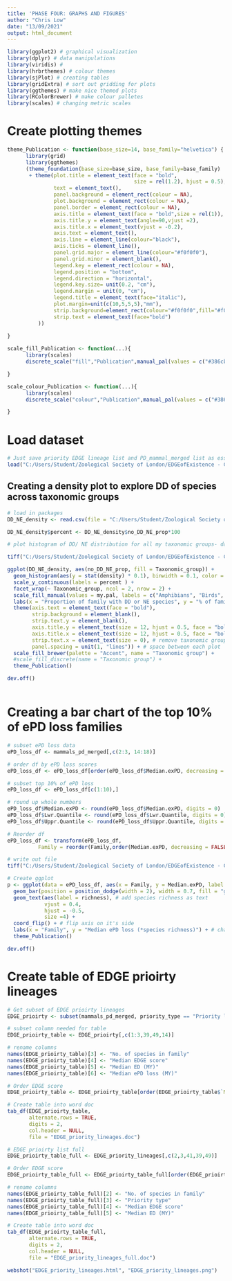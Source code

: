 ```yaml
---
title: 'PHASE FOUR: GRAPHS AND FIGURES'
author: "Chris Low"
date: "13/09/2021"
output: html_document
---
```


```r

library(ggplot2) # graphical visualization
library(dplyr) # data manipulations
library(viridis) # 
library(hrbrthemes) # colour themes
library(sjPlot) # creating tables
library(gridExtra) # sort out gridding for plots
library(ggthemes) # make nice themed plots
library(RColorBrewer) # make colour palletes
library(scales) # changing metric scales

```
# Create plotting themes
```r

theme_Publication <- function(base_size=14, base_family="helvetica") {
      library(grid)
      library(ggthemes)
      (theme_foundation(base_size=base_size, base_family=base_family)
       + theme(plot.title = element_text(face = "bold",
                                         size = rel(1.2), hjust = 0.5),
               text = element_text(),
               panel.background = element_rect(colour = NA),
               plot.background = element_rect(colour = NA),
               panel.border = element_rect(colour = NA),
               axis.title = element_text(face = "bold",size = rel(1)),
               axis.title.y = element_text(angle=90,vjust =2),
               axis.title.x = element_text(vjust = -0.2),
               axis.text = element_text(), 
               axis.line = element_line(colour="black"),
               axis.ticks = element_line(),
               panel.grid.major = element_line(colour="#f0f0f0"),
               panel.grid.minor = element_blank(),
               legend.key = element_rect(colour = NA),
               legend.position = "bottom",
               legend.direction = "horizontal",
               legend.key.size= unit(0.2, "cm"),
               legend.margin = unit(0, "cm"),
               legend.title = element_text(face="italic"),
               plot.margin=unit(c(10,5,5,5),"mm"),
               strip.background=element_rect(colour="#f0f0f0",fill="#f0f0f0"),
               strip.text = element_text(face="bold")
          ))
      
}

scale_fill_Publication <- function(...){
      library(scales)
      discrete_scale("fill","Publication",manual_pal(values = c("#386cb0","#fdb462","#7fc97f","#ef3b2c","#662506","#a6cee3","#fb9a99","#984ea3","#ffff33")), ...)

}

scale_colour_Publication <- function(...){
      library(scales)
      discrete_scale("colour","Publication",manual_pal(values = c("#386cb0","#fdb462","#7fc97f","#ef3b2c","#662506","#a6cee3","#fb9a99","#984ea3","#ffff33")), ...)

}


```


# Load dataset
```r

# Just save priority EDGE lineage list and PD_mammal_merged list as essential for analysis: mammals_pd_merged, EDGE_priority_lineages, ePD_priority_lineages (final datasets so far!!)
load("C:/Users/Student/Zoological Society of London/EDGEofExistence - Chris Low - EDGE lineages/Project II/Data and analysis/EDGE_families_and_scores/EDGE_LINEAGES_FOR_ANALYSIS.RData")

```

## Creating a density plot to explore DD of species across taxonomic groups
```r

# load in packages
DD_NE_density <- read.csv(file = "C:/Users/Student/Zoological Society of London/EDGEofExistence - Chris Low - EDGE lineages/Project II/Data and analysis/EDGE_families_and_scores/taxonomic_summary.csv")

DD_NE_density$percent <- DD_NE_density$no_DD_NE_prop*100

# plot histogram of DD/ NE distribution for all my taxonomic groups- data must be long format

tiff("C:/Users/Student/Zoological Society of London/EDGEofExistence - Chris Low - EDGE lineages/Project II/Results/Conservation status/DD_ALL_taxonomic_groups.tiff", units = "in", width = 7, height = 5, res = 300)

ggplot(DD_NE_density, aes(no_DD_NE_prop, fill = Taxonomic_group)) + 
  geom_histogram(aes(y = stat(density) * 0.1), binwidth = 0.1, color = "black", alpha=0.9) + 
  scale_y_continuous(labels = percent ) +
  facet_wrap(~ Taxonomic_group, ncol = 2, nrow = 2) +
  scale_fill_manual(values = my.pal, labels = c("Amphibians", "Birds", "Mammals", "Reptiles")) +
  labs(x = "Proportion of family with DD or NE species", y = "% of family") +
  theme(axis.text = element_text(face = "bold"),
        strip.background = element_blank(),
        strip.text.y = element_blank(),
        axis.title.y = element_text(size = 12, hjust = 0.5, face = "bold"),
        axis.title.x = element_text(size = 12, hjust = 0.5, face = "bold"),
        strip.text.x = element_text(size = 0), # remove taxonomic group listings- use images instead
        panel.spacing = unit(1, "lines")) + # space between each plot
  scale_fill_brewer(palette = "Accent", name = "Taxonomic group") +
  #scale_fill_discrete(name = "Taxonomic group") +
  theme_Publication()

dev.off()



```

# Creating a bar chart of the top 10% of ePD loss families

```r

# subset ePD loss data
ePD_loss_df <- mammals_pd_merged[,c(2:3, 14:18)]

# order df by ePD loss scores
ePD_loss_df <- ePD_loss_df[order(ePD_loss_df$Median.exPD, decreasing = TRUE),]

# subset top 10% of ePD loss
ePD_loss_df <- ePD_loss_df[c(1:10),]

# round up whole numbers
ePD_loss_df$Median.exPD <- round(ePD_loss_df$Median.exPD, digits = 0)
ePD_loss_df$Lwr.Quantile <- round(ePD_loss_df$Lwr.Quantile, digits = 0)
ePD_loss_df$Uppr.Quantile <- round(ePD_loss_df$Uppr.Quantile, digits = 0)

# Reorder df 
ePD_loss_df <- transform(ePD_loss_df,
          Family = reorder(Family,order(Median.exPD, decreasing = FALSE))) 

# write out file
tiff("C:/Users/Student/Zoological Society of London/EDGEofExistence - Chris Low - EDGE lineages/Project II/Results/ePD loss and EDGE lineage framework/top_10_ePD_loss_families.tiff", units = "in", width = 7, height = 5, res = 300)

# Create ggplot
p <- ggplot(data = ePD_loss_df, aes(x = Family, y = Median.exPD, label = richness))+
  geom_bar(position = position_dodge(width = 2), width = 0.7, fill = "gray", color = "black", stat = 'identity') +
  geom_text(aes(label = richness), # add species richness as text
            vjust = 0.4,
            hjust = -0.5,
            size =4) +
  coord_flip() + # flip axis on it's side
  labs(x = "Family", y = "Median ePD loss (*species richness)") + # change axis titles
  theme_Publication()

dev.off()

```


# Create table of EDGE prioirty lineages

```r

# Get subset of EDGE prioirty lineages
EDGE_prioirty <- subset(mammals_pd_merged, priority_type == "Priority lineage")

# subset column needed for table
EDGE_prioirty_table <- EDGE_prioirty[,c(1:3,39,49,14)]

# rename columns
names(EDGE_prioirty_table)[3] <- "No. of species in family"
names(EDGE_prioirty_table)[4] <- "Median EDGE score"
names(EDGE_prioirty_table)[5] <- "Median ED (MY)"
names(EDGE_prioirty_table)[6] <- "Median ePD loss (MY)"

# Order EDGE score
EDGE_prioirty_table <- EDGE_prioirty_table[order(EDGE_prioirty_table$`Median EDGE score`, decreasing = TRUE),]

# Create table into word doc 
tab_df(EDGE_prioirty_table,
       alternate.rows = TRUE,
       digits = 2,
       col.header = NULL,
       file = "EDGE_priority_lineages.doc")

# EDGE prioirty list full
EDGE_prioirty_table_full <- EDGE_priority_lineages[,c(2,3,41,39,49)]

# Order EDGE score
EDGE_prioirty_table_full <- EDGE_prioirty_table_full[order(EDGE_prioirty_table_full$median_EDGE, decreasing = TRUE),]

# rename columns
names(EDGE_prioirty_table_full)[2] <- "No. of species in family"
names(EDGE_prioirty_table_full)[3] <- "Priority type"
names(EDGE_prioirty_table_full)[4] <- "Median EDGE score"
names(EDGE_prioirty_table_full)[5] <- "Median ED (MY)"

# Create table into word doc 
tab_df(EDGE_prioirty_table_full,
       alternate.rows = TRUE,
       digits = 2,
       col.header = NULL,
       file = "EDGE_priority_lineages_full.doc")

webshot("EDGE_priority_lineages.html", "EDGE_priority_lineages.png")

```


